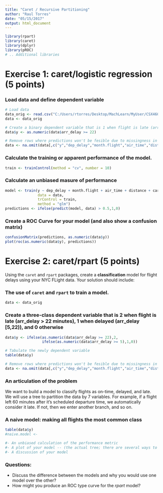 ---
title: "Caret / Recursive Partitioning"
author: "Raul Torres"
date: "05/15/2017"
output: html_document
---

```{r init, warning=FALSE, echo=FALSE, message=FALSE}
library(rpart)
library(caret)
library(dplyr)
library(pROC)
# .. Additional libraries
```


# Exercise 1: caret/logistic regression (5 points)


### Load data and define dependent variable
```{r}
# Load data
data_orig <- read.csv("C:/Users/rtorres/Desktop/MachLearn/MyUser/CSX460/03-linear-regression/03-exercise-nycflights-model/NYCflights.csv", stringsAsFactors = FALSE)
data <- data_orig

# Create a binary dependent variable that is 1 when flight is late (arr_delay > 22 minutes), 0 otherwise. 
data$y <- as.numeric(data$arr_delay >= 22)

# Remove rows where predictions won't be fesible due to missingness in covariates (or response variable)
data <- na.omit(data[,c("y","dep_delay","month.flight","air_time","distance","carrier","lat.dest","lon.dest")])
```


### Calculate the training or apparent performance of the model.
```{r}
train <- trainControl(method = "cv", number = 10)
```


### Calculate an unbiased masure of performance
```{r warning = FALSE}
model <- train(y ~ dep_delay + month.flight + air_time + distance + carrier + lat.dest + lon.dest,
               data = data,
               trControl = train,
               method = "glm")
predictions <- ifelse(predict(model, data) > 0.5,1,0)
```


### Create a ROC Curve for your model (and also show a confusion matrix)
```{r}
confusionMatrix(predictions, as.numeric(data$y))
plot(roc(as.numeric(data$y), predictions))

```

# Exercise 2: caret/rpart (5 points)

Using the `caret` and `rpart` packages, create a **classification** model for flight delays using your NYC FLight data. Your solution should include:

### The use of `caret` and `rpart` to train a model.
```{r}
data <- data_orig
```

### Create a three-class dependent variable that is 2 when flight is late (arr_delay > 22 minutes), 1 when delayed (arr_delay [5,22)), and 0 otherwise
```{r}
data$y <- ifelse(as.numeric(data$arr_delay >= 22),2,
                 ifelse(as.numeric(data$arr_delay >= 5),1,0))

# Tabulate the newly dependent variable
table(data$y)

# Remove rows where predictions won't be fesible due to missingness in covariates (or response variable)
data <- na.omit(data[,c("y","dep_delay","month.flight","air_time","distance","carrier","lat.dest","lon.dest")])

```

### An articulation of the problem
We want to build a model to classify flights as on-time, delayed, and late.
We will use a tree to partition the data by 7 variables. For example, if a flight left 60 minutes after it's
scheduled departure time, we automatically consider it late. If not, then we enter another branch, and so on.


### A naive model: making all flights the most common class
```{r}
table(data$y)
#naive.model <- 

#- An unbiased calculation of the performance metric
#- A plot of your model -- (the actual tree; there are several ways to do this)
#- A discussion of your model 

```


### Questions:

- Discuss the difference between the models and why you would use one model over the other?
- How might you produce an ROC type curve for the *rpart* model? 
